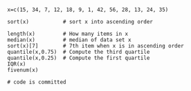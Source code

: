 <pre><code>
x=c(15, 34, 7, 12, 18, 9, 1, 42, 56, 28, 13, 24, 35)
 
sort(x)           # sort x into ascending order

length(x)         # How many items in x
median(x)         # median of data set x
sort(x)[7]        # 7th item when x is in ascending order
quantile(x,0.75)  # Compute the third quartile
quantile(x,0.25)  # Compute the first quartile
IQR(x)            
fivenum(x)

# code is committed
</code></pre>

